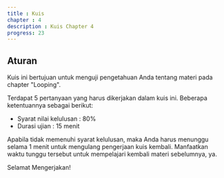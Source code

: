 ```yaml
---
title : Kuis
chapter : 4
description : Kuis Chapter 4
progress: 23
---
```


## Aturan

Kuis ini bertujuan untuk menguji pengetahuan Anda tentang materi pada chapter "Looping".

Terdapat 5 pertanyaan yang harus dikerjakan dalam kuis ini. Beberapa ketentuannya sebagai berikut:

- Syarat nilai kelulusan : 80%
- Durasi ujian : 15 menit

Apabila tidak memenuhi syarat kelulusan, maka Anda harus menunggu selama 1 menit untuk mengulang pengerjaan kuis kembali. Manfaatkan waktu tunggu tersebut untuk mempelajari kembali materi sebelumnya, ya.

Selamat Mengerjakan!

<StartQuizButton/>

